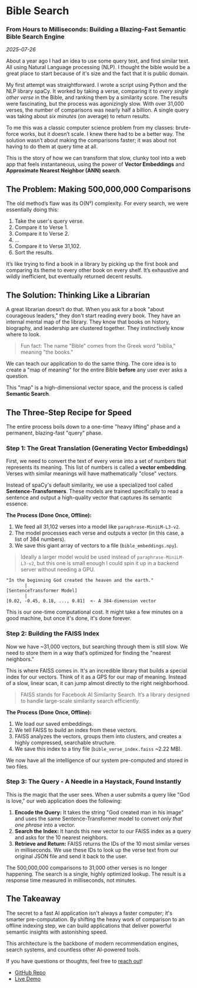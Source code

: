 # Bible Search

### From Hours to Milliseconds: Building a Blazing-Fast Semantic Bible Search Engine

_2025-07-26_

About a year ago I had an idea to use some query text, and find similar text. All using Natural Language processing (NLP). I thought the bible would be a great place to start because of it's size and the fact that it is public domain.

My first attempt was straightforward. I wrote a script using Python and the NLP library spaCy. It worked by taking a verse, comparing it to _every single other verse_ in the Bible, and ranking them by a similarity score. The results were fascinating, but the process was agonizingly slow. With over 31,000 verses, the number of comparisons was nearly half a billion. A single query was taking about _six minutes_ (on average) to return results.

To me this was a classic computer science problem from my classes: brute-force works, but it doesn’t scale. I knew there had to be a better way. The solution wasn’t about making the comparisons faster; it was about not having to do them at query time at all.

This is the story of how we can transform that slow, clunky tool into a web app that feels instantaneous, using the power of **Vector Embeddings** and **Approximate Nearest Neighbor (ANN) search**.

## The Problem: Making 500,000,000 Comparisons

The old method’s flaw was its O(N²) complexity. For every search, we were essentially doing this:

1.  Take the user's query verse.
2.  Compare it to Verse 1.
3.  Compare it to Verse 2.
4.  ...
5.  Compare it to Verse 31,102.
6.  Sort the results.

It’s like trying to find a book in a library by picking up the first book and comparing its theme to every other book on every shelf. It’s exhaustive and wildly inefficient, but eventually returned decent results.

## The Solution: Thinking Like a Librarian

A great librarian doesn’t do that. When you ask for a book "about courageous leaders," they don't start reading every book. They have an internal mental map of the library. They know that books on history, biography, and leadership are clustered together. They instinctively know where to look.

> Fun fact: The name "Bible" comes from the Greek word "biblia," meaning "the books."

We can teach our application to do the same thing. The core idea is to create a "map of meaning" for the entire Bible **before** any user ever asks a question.

This "map" is a high-dimensional vector space, and the process is called **Semantic Search**.

## The Three-Step Recipe for Speed

The entire process boils down to a one-time "heavy lifting" phase and a permanent, blazing-fast "query" phase.

### Step 1: The Great Translation (Generating Vector Embeddings)

First, we need to convert the text of every verse into a set of numbers that represents its meaning. This list of numbers is called a **vector embedding**. Verses with similar meanings will have mathematically "close" vectors.

Instead of spaCy's default similarity, we use a specialized tool called **Sentence-Transformers**. These models are trained specifically to read a sentence and output a high-quality vector that captures its semantic essence.

**The Process (Done Once, Offline):**

1.  We feed all 31,102 verses into a model like `paraphrase-MiniLM-L3-v2`.
2.  The model processes each verse and outputs a vector (in this case, a list of 384 numbers).
3.  We save this giant array of vectors to a file (`bible_embeddings.npy`).

> Ideally a larger model would be used instead of `paraphrase-MiniLM-L3-v2`, but this one is small enough I could spin it up in a backend server without needing a GPU.

```
"In the beginning God created the heaven and the earth."
       |
[SentenceTransformer Model]
       |
[0.02, -0.45, 0.18, ..., 0.81]  <- A 384-dimension vector
```

This is our one-time computational cost. It might take a few minutes on a good machine, but once it's done, it's done forever.

### Step 2: Building the FAISS Index

Now we have ~31,000 vectors, but searching through them is still slow. We need to store them in a way that’s optimized for finding the "nearest neighbors."

This is where FAISS comes in. It's an incredible library that builds a special index for our vectors. Think of it as a GPS for our map of meaning. Instead of a slow, linear scan, it can jump almost directly to the right neighborhood.

> FAISS stands for Facebook AI Similarity Search. It’s a library designed to handle large-scale similarity search efficiently.

**The Process (Done Once, Offline):**

1.  We load our saved embeddings.
2.  We tell FAISS to build an index from these vectors.
3.  FAISS analyzes the vectors, groups them into clusters, and creates a highly compressed, searchable structure.
4.  We save this index to a tiny file (`bible_verse_index.faiss` ~2.22 MB).

We now have all the intelligence of our system pre-computed and stored in two files.

### Step 3: The Query - A Needle in a Haystack, Found Instantly

This is the magic that the user sees. When a user submits a query like "God is love," our web application does the following:

1.  **Encode the Query:** It takes the string "God created man in his image" and uses the same Sentence-Transformer model to convert _only that one phrase_ into a vector.
2.  **Search the Index:** It hands this new vector to our FAISS index as a query and asks for the 10 nearest neighbors.
3.  **Retrieve and Return:** FAISS returns the IDs of the 10 most similar verses in milliseconds. We use these IDs to look up the verse text from our original JSON file and send it back to the user.

The 500,000,000 comparisons to 31,000 other verses is no longer happening. The search is a single, highly optimized lookup. The result is a response time measured in milliseconds, not minutes.

## The Takeaway

The secret to a fast AI application isn't always a faster computer; it's smarter pre-computation. By shifting the heavy work of comparison to an offline indexing step, we can build applications that deliver powerful semantic insights with astonishing speed.

This architecture is the backbone of modern recommendation engines, search systems, and countless other AI-powered tools.

If you have questions or thoughts, feel free to [reach out](/contact)!

- [GitHub Repo](https://github.com/eglenn-dev/bible-search)
- [Live Demo](https://bible.eglenn.dev)
